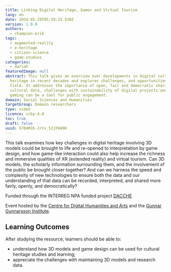 ```yaml
---
title: Linking Digital Heritage, Games and Virtual Tourism
lang: en
date: 2024-05-29T05:59:33.530Z
version: 1.0.0
authors:
  - champion-erik
tags:
  - augmented-reality
  - e-heritage
  - citizen-science
  - game-studies
categories:
  - dariah
featuredImage: null
abstract: This talk gives an overview over developments in digital cultural
  heritage in recent decades and explores challenges, and opportunities, in the
  field. It addresses the importance of open, fair and democratic sharing of
  cultural data, challenges with sustainability of digital projects and how
  gaming can be a tool for public engagement.
domain: Social Sciences and Humanities
targetGroup: Domain researchers
type: video
licence: ccby-4.0
toc: true
draft: false
uuid: h704RG5-2rCx_52jFH49H
---
```

This talk examines how key challenges in digital heritage involving 3D models could be brought to life and re-opened to interpretation by game design, and how game-like interaction could also help increase the richness and immersive qualities of XR (extended reality) and virtual tourism. Can 3D models, the scholarly information surrounding them, and the involvement of the public be brought closer together? And can we harness the speed and complexity of new technologies to ensure both the data and our understanding of that data can be recorded, interpreted, and shared more fairly, openly, and democratically?

Funded through the INTERREG NPA funded project [DACCHE](https://linktr.ee/dacche_interreg)

Event hosted by the [Centre for Digital Humanities and Arts](https://www.mshl.is) and the
[Gunnar Gunnarsson Institute](https://www.skriduklaustur.is/is/gunnarsstofnun).



## Learning Outcomes 

A﻿fter studying the resource, learners should be able to:

- understand how 3D models and game design can be used for cultural heritage studies and learning;
- appreciate the challenges with maintaining 3D models and research data.

<VideoCard provider="youtube" id="MQKy_y1IE54" title="Go to Linking Digital Heritage, Games and Virtual Tourism" image="images/erik.png" />
